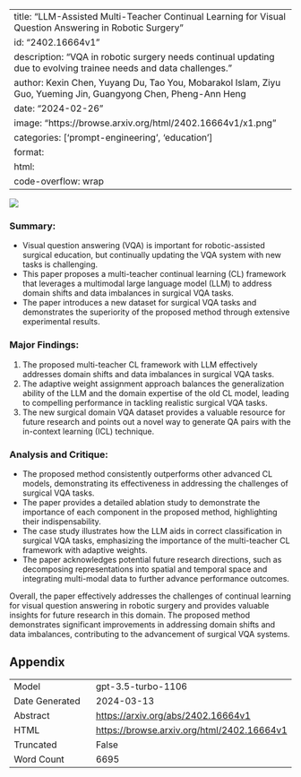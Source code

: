 
---
title: "LLM-Assisted Multi-Teacher Continual Learning for Visual Question Answering in Robotic Surgery"
id: "2402.16664v1"
description: "VQA in robotic surgery needs continual updating due to evolving trainee needs and data challenges."
author: Kexin Chen, Yuyang Du, Tao You, Mobarakol Islam, Ziyu Guo, Yueming Jin, Guangyong Chen, Pheng-Ann Heng
date: "2024-02-26"
image: "https://browse.arxiv.org/html/2402.16664v1/x1.png"
categories: ['prompt-engineering', 'education']
format:
  html:
    code-overflow: wrap
---

![](https://browse.arxiv.org/html/2402.16664v1/x1.png)

### **Summary:**
- Visual question answering (VQA) is important for robotic-assisted surgical education, but continually updating the VQA system with new tasks is challenging.
- This paper proposes a multi-teacher continual learning (CL) framework that leverages a multimodal large language model (LLM) to address domain shifts and data imbalances in surgical VQA tasks.
- The paper introduces a new dataset for surgical VQA tasks and demonstrates the superiority of the proposed method through extensive experimental results.

### **Major Findings:**
1. The proposed multi-teacher CL framework with LLM effectively addresses domain shifts and data imbalances in surgical VQA tasks.
2. The adaptive weight assignment approach balances the generalization ability of the LLM and the domain expertise of the old CL model, leading to compelling performance in tackling realistic surgical VQA tasks.
3. The new surgical domain VQA dataset provides a valuable resource for future research and points out a novel way to generate QA pairs with the in-context learning (ICL) technique.

### **Analysis and Critique:**
- The proposed method consistently outperforms other advanced CL models, demonstrating its effectiveness in addressing the challenges of surgical VQA tasks.
- The paper provides a detailed ablation study to demonstrate the importance of each component in the proposed method, highlighting their indispensability.
- The case study illustrates how the LLM aids in correct classification in surgical VQA tasks, emphasizing the importance of the multi-teacher CL framework with adaptive weights.
- The paper acknowledges potential future research directions, such as decomposing representations into spatial and temporal space and integrating multi-modal data to further advance performance outcomes.

Overall, the paper effectively addresses the challenges of continual learning for visual question answering in robotic surgery and provides valuable insights for future research in this domain. The proposed method demonstrates significant improvements in addressing domain shifts and data imbalances, contributing to the advancement of surgical VQA systems.

## Appendix

|          |          |
|----------|----------|
| Model     | gpt-3.5-turbo-1106       |
| Date Generated     | 2024-03-13       |
| Abstract | [https://arxiv.org/abs/2402.16664v1](https://arxiv.org/abs/2402.16664v1)        |
| HTML     | [https://browse.arxiv.org/html/2402.16664v1](https://browse.arxiv.org/html/2402.16664v1)       |
| Truncated       | False       |
| Word Count       | 6695       |